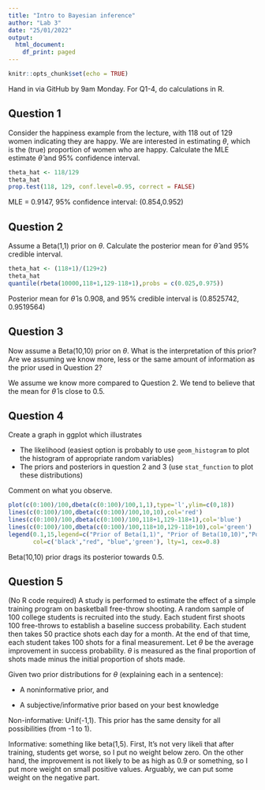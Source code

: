 ---
title: "Intro to Bayesian inference"
author: "Lab 3"
date: "25/01/2022"
output:
  html_document:
    df_print: paged
---

```{r setup, include=FALSE}
knitr::opts_chunk$set(echo = TRUE)
```

Hand in via GitHub by 9am Monday. For Q1-4, do calculations in R. 

## Question 1

Consider the happiness example from the lecture, with 118 out of 129 women indicating they are happy. We are interested in estimating $\theta$, which is the (true) proportion of women who are happy. Calculate the MLE estimate $\hat{\theta}$ and 95% confidence interval. 

```{r}
theta_hat <- 118/129
theta_hat
prop.test(118, 129, conf.level=0.95, correct = FALSE)
```
MLE = 0.9147, 95% confidence interval: (0.854,0.952)


## Question 2

Assume a Beta(1,1) prior on $\theta$. Calculate the posterior mean for $\hat{\theta}$ and 95% credible interval. 

```{r}
theta_hat <- (118+1)/(129+2)
theta_hat
quantile(rbeta(10000,118+1,129-118+1),probs = c(0.025,0.975))
```

Posterior mean for $\hat{\theta}$ is 0.908, and 95% credible interval is (0.8525742, 0.9519564)

## Question 3

Now assume a Beta(10,10) prior on $\theta$. What is the interpretation of this prior? Are we assuming we know more, less or the same amount of information as the prior used in Question 2?


We assume we know more compared to Question 2. We tend to believe that the mean for $\hat{\theta}$ is close to 0.5.


## Question 4

Create a graph in ggplot which illustrates

- The likelihood (easiest option is probably to use `geom_histogram` to plot the histogram of appropriate random variables)
- The priors and posteriors in question 2 and 3 (use `stat_function` to plot these distributions)

Comment on what you observe. 

```{r}
plot(c(0:100)/100,dbeta(c(0:100)/100,1,1),type='l',ylim=c(0,18))
lines(c(0:100)/100,dbeta(c(0:100)/100,10,10),col='red')
lines(c(0:100)/100,dbeta(c(0:100)/100,118+1,129-118+1),col='blue')
lines(c(0:100)/100,dbeta(c(0:100)/100,118+10,129-118+10),col='green')
legend(0.1,15,legend=c("Prior of Beta(1,1)", "Prior of Beta(10,10)","Posterior of Beta(1,1)", "Posterior of Beta(10,10)"),
       col=c('black',"red", "blue",'green'), lty=1, cex=0.8)
```

Beta(10,10) prior drags its posterior towards 0.5.





## Question 5

(No R code required) A study is performed to estimate the effect of a simple training program on basketball free-throw shooting. A random sample of 100 college students is recruited into the study. Each student first shoots 100 free-throws to establish a baseline success probability. Each student then takes 50 practice shots each day for a month. At the end of that time, each student takes 100 shots for a final measurement. Let $\theta$ be the average improvement in success probability. $\theta$ is measured as the final proportion of shots made minus the initial proportion of shots made. 

Given two prior distributions for $\theta$ (explaining each in a sentence):

- A noninformative prior, and

- A subjective/informative prior based on your best knowledge


Non-informative: Unif(-1,1). This prior has the same density for all possibilities (from -1 to 1).

Informative: something like beta(1,5). First, It's not very likeli that after training, students get worse, so I put no weight below zero. On the other hand, the improvement is not likely to be as high as 0.9 or something, so I put more weight on small positive values. Arguably, we can put some weight on the negative part.
